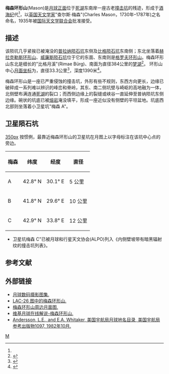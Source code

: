 {{lunar crater data|
 image=Mason-iv-091-h2.jpg|260px|
 caption=月球轨道器4号拍摄的图像|
 latitude=42.7|
 N_or_S=N|
 longitude=30.5|
 E_or_W=E|
 diameter=33 × 43 公里|
 depth=1.39 公里|
 colong=330|
 eponym=查尔斯·梅森}}

'''梅森环形山'''(Mason)是[[月球正面|月球正面]]位于[[死湖|死湖]]东南岸一座古老[[撞击坑|撞击坑]]的残迹，形成于[[酒海纪|酒海纪]]代<ref name="LICD"/>，以[[英国|英国]][[天文学家|天文学家]]"查尔斯·梅森"(Charles Mason，1730年–1787年)之名命名，1935年被[[国际天文学联合会|国际天文学联合会]]批准接受。

==描述==
该陨坑几乎紧挨已被淹没的[[普拉纳陨石坑|普拉纳陨石坑]]东侧及[[比格陨石坑|比格陨石坑]]东南侧；东北坐落着[[赫拉克勒斯环形山|赫拉克勒斯环形山]]、[[威廉斯陨石坑|威廉斯陨石坑]]位于它的东面、东南则是[[格罗夫环形山|格罗夫环形山]]。梅森环形山东北是细长的"比格月溪"(Rimae Bürg)、南面为直径384公里的[[梦湖|梦湖]]<ref>{{Cite web |url=http://planetarynames.wr.usgs.gov/images/Lunar/lac_26_lo.pdf |title=Carter Mason on LAC-26 map |accessdate=2016-05-31 |archive-date=2013-02-20 |archive-url=https://web.archive.org/web/20130220155158/http://planetarynames.wr.usgs.gov/images/Lunar/lac_26_lo.pdf |dead-url=no }}</ref>。
环形山中心[[月面坐标|月面坐标]]为{{Coord|42.7|N|30.51|E|globe:Moon|nogoogle=1|noosm=1}}，直径33.3公里<ref name="IAU">{{Cite web |url=http://planetarynames.wr.usgs.gov/Feature/3742 |title=Directory of the International Astronomical Union |accessdate=2016-05-31 |archive-date=2017-03-09 |archive-url=https://web.archive.org/web/20170309061459/https://planetarynames.wr.usgs.gov/Feature/3742 |dead-url=no }}</ref>，深度1390米<ref>{{Cite web |url=http://fisherka.csolutionshosting.net/astronote/plan/craterdepth/html/CraterDepthFeatureNameWestfall.html |title=John E. Westfall's Atlas of the Lunar Terminator, Cambridge Univ. Press (2000) |accessdate=2016-05-31 |archive-date=2014-12-18 |archive-url=https://archive.today/20141218234310/http://fisherka.csolutionshosting.net/astronote/plan/craterdepth/html/CraterDepthFeatureNameWestfall.html |dead-url=no }}</ref>。

梅森环形山是一座已严重侵蚀的撞击坑，外形有些不规则，东西方向更长，边缘已破碎成一系列难以辨识的峰峦和脊岭，其东、南二侧坑壁与崎岖的高地融为一体，北侧壁布满连通[[死湖|死湖]]的裂口；而西侧边缘上的裂缝或峡谷一直延伸至普纳陨坑东侧边缘。碗状的坑底已被[[熔岩|熔岩]]淹没填平，形成一座近似没有侧壁的平坦盆地。坑底西北部则坐落着小卫星坑"梅森 A"。

==卫星陨石坑==
[[image:Mason_sattelite_craters_map.jpg|350px]]
按惯例，最靠近梅森环形山的卫星坑在月图上以字母标注在该坑中心点的旁边。

{| class="wikitable" style="text-align:center"
! 梅森 
! 纬度
! 经度
! 直径
|-
| A
| 42.8° N
| 30.1° E
| 5 公里
|-
| B
| 41.8° N
| 29.6° E
| 10 公里
|-
| C
| 42.9° N
| 33.8° E
| 12 公里
|}{{clear}}
* 卫星坑梅森 C"已被月球和行星天文协会(ALPO)列入《内侧壁坡带有暗黑辐射纹的撞击坑列表》。
 
==参考文献==
{{reflist|refs=
<ref name=LICD>Lunar Impact Crater Database</ref>
}}

==外部链接==
*[http://www.lpi.usra.edu/resources/lunar_orbiter/bin/srch_nam.shtml?Mason%7C0 月球数码摄影图集.] {{Wayback|url=http://www.lpi.usra.edu/resources/lunar_orbiter/bin/srch_nam.shtml?Mason%7C0 |date=20160304073049 }}
*[http://www.lpi.usra.edu/resources/mapcatalog/LAC/lac26/ LAC-26 图中的梅森环形山.] {{Wayback|url=http://www.lpi.usra.edu/resources/mapcatalog/LAC/lac26/ |date=20160304075317 }}
*[http://www.lpi.usra.edu/resources/mapcatalog/usgs/I705/ 梅森环形山周边月面图.] {{Wayback|url=http://www.lpi.usra.edu/resources/mapcatalog/usgs/I705/ |date=20160304070611 }}
*[http://the-moon.wikispaces.com/Mason 维基月球在线解说-梅森环形山.] {{Wayback|url=http://the-moon.wikispaces.com/Mason |date=20180329204528 }}
*[http://planet4589.org/astro/lunar/RP-1097.pdf Andersson, L.E., and E.A. Whitaker,  美国宇航局月球地名目录, 美国宇航局参考出版物1097, 1982年10月.] {{Wayback|url=http://planet4589.org/astro/lunar/RP-1097.pdf |date=20141006125838 }}

[[Category:月球环形山|M]]
{{月球環形山 (L-N)}}